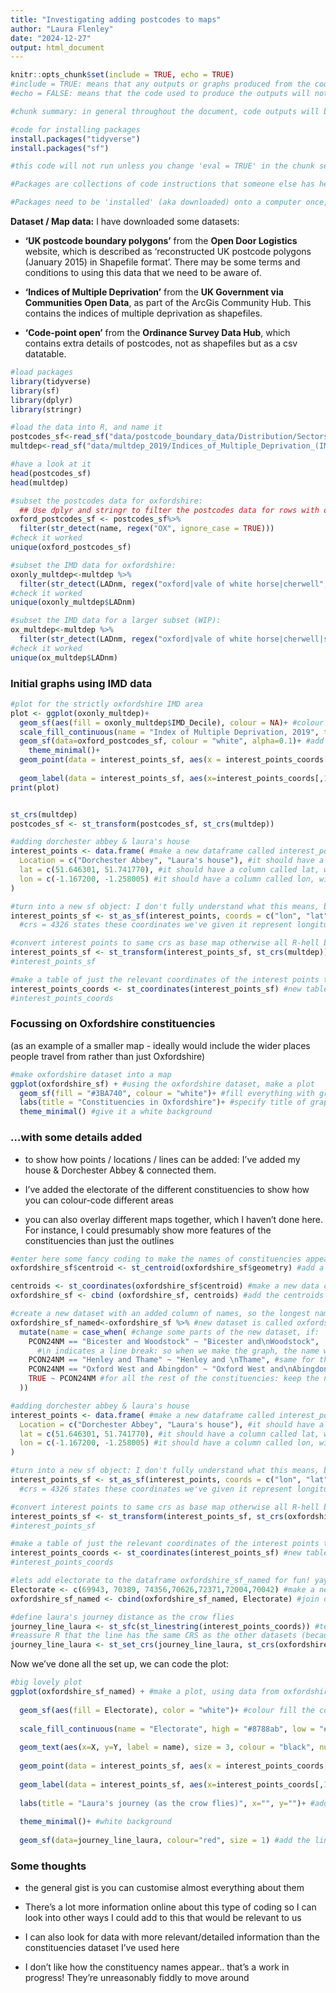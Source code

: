 ```yaml
---
title: "Investigating adding postcodes to maps"
author: "Laura Flenley"
date: "2024-12-27"
output: html_document
---
```


```r
knitr::opts_chunk$set(include = TRUE, echo = TRUE)
#include = TRUE: means that any outputs or graphs produced from the code will be shown in the final document
#echo = FALSE: means that the code used to produce the outputs will not be printed in the final document 

#chunk summary: in general throughout the document, code outputs will be shown, but not the code used to produce them: unless specified otherwise in a specific chunk
```

<!--### 1. Install packages--> 

```r
#code for installing packages
install.packages("tidyverse")
install.packages("sf")

#this code will not run unless you change 'eval = TRUE' in the chunk setup: because I already have the packages installed on my computer, so I do not need to install them each time I run the code. They are included so that anyone else looking to run this code can install the packages if they do not have them installed already.

#Packages are collections of code instructions that someone else has helpfully made, that make it easier to do particular things - like a shortcut. I will use the 'tidyverse' package (has code for plotting graphs) and 'sf' package (has code for making maps alongside the tidyverse package).

#Packages need to be 'installed' (aka downloaded) onto a computer once, but not a second time. 

```

<!-- ### 2.  Load packages and data -->

**Dataset / Map data:** I have downloaded some datasets: 

- **'UK postcode boundary polygons'** from the **Open Door Logistics** website, which is described as 'reconstructed UK postcode polygons (January 2015) in Shapefile format'. There may be some terms and conditions to using this data that we need to be aware of.

- **'Indices of Multiple Deprivation'** from the **UK Government via Communities Open Data**, as part of the ArcGis Community Hub. This contains the indices of multiple deprivation as shapefiles.

- **'Code-point open'** from the **Ordinance Survey Data Hub**, which contains extra details of postcodes, not as shapefiles but as a csv datatable. 

```r
#load packages
library(tidyverse)
library(sf)
library(dplyr)
library(stringr)

#load the data into R, and name it
postcodes_sf<-read_sf("data/postcode_boundary_data/Distribution/Sectors.shp") #this is postcode sector info
multdep<-read_sf("data/multdep_2019/Indices_of_Multiple_Deprivation_(IMD)_2019/Indices_of_Multiple_Deprivation_(IMD)_2019.shp")

#have a look at it 
head(postcodes_sf)
head(multdep)

#subset the postcodes data for oxfordshire:
  ## Use dplyr and stringr to filter the postcodes data for rows with oxford postcodes: aka observations with 'OX' in them
oxford_postcodes_sf <- postcodes_sf%>%
  filter(str_detect(name, regex("OX", ignore_case = TRUE)))
#check it worked
unique(oxford_postcodes_sf)

#subset the IMD data for oxfordshire:
oxonly_multdep<-multdep %>%
  filter(str_detect(LADnm, regex("oxford|vale of white horse|cherwell", ignore_case = TRUE)))
#check it worked
unique(oxonly_multdep$LADnm)

#subset the IMD data for a larger subset (WIP):
ox_multdep<-multdep %>%
  filter(str_detect(LADnm, regex("oxford|vale of white horse|cherwell|south buckingham|chiltern|wycombe|aylesbury vale|eastleigh|east hampshire|basingstoke and deane|fareham|gosport|^hart$|havant|New forest|portsmouth|rushmoor|southampton|test valley|winchester", ignore_case = TRUE)))
#check it worked
unique(ox_multdep$LADnm)


```

### Initial graphs using IMD data

```r

#plot for the strictly oxfordshire IMD area
plot <- ggplot(oxonly_multdep)+ 
  geom_sf(aes(fill = oxonly_multdep$IMD_Decile), colour = NA)+ #colour the IMD shapes based on IMD value, and don't give them a border
  scale_fill_continuous(name = "Index of Multiple Deprivation, 2019", type = "viridis", direction = -1)+ #IMD fill should be given a name; filled using the colour palette 'viridis', but so that high values are darker and low values are lighter: this is opposite to how it is usually applied, hence use direction = -1
  geom_sf(data=oxford_postcodes_sf, colour = "white", alpha=0.1)+ #add postcode sectors on top, in white outline
    theme_minimal()+
  geom_point(data = interest_points_sf, aes(x = interest_points_coords[,1], y = interest_points_coords[,2]), colour = "#770088", size = 3, pch = 19) + #add our points of interest, with size 3 purple dots, using the data from the table we made (interest_points_sf), and getting the coordinates from the coordinates table we made
  
  geom_label(data = interest_points_sf, aes(x=interest_points_coords[,1], y = interest_points_coords[,2], label = Location), size = 3, nudge_y = -1300, nudge_x = 3500, colour = "#770088", label.padding = unit(0.1, "lines"), label.size=0, alpha = 0.5) #add names to the locations: names should be the 'Location' column from the data table interest_points_sf, using the same coordinates as the points (from the coordinates data interest_points_coords). don't put lines round the outside of labels, make the labels a bit transparent, and move them down and right a bit so they don't overlap the actual points
print(plot)


st_crs(multdep)
postcodes_sf <- st_transform(postcodes_sf, st_crs(multdep))

#adding dorchester abbey & laura's house
interest_points <- data.frame( #make a new dataframe called interest_points, which will have in it:
  Location = c("Dorchester Abbey", "Laura's house"), #it should have a column called location, with dorchester abbey & laura's house as rows
  lat = c(51.646301, 51.741770), #it should have a column called lat, with these values (latitude - found on google)
  lon = c(-1.167200, -1.258005) #it should have a column called lon, with these values (longitude - found on google)
)

#turn into a new sf object: I don't fully understand what this means, but R needs us to do this if we want to mak e the dataset into a map
interest_points_sf <- st_as_sf(interest_points, coords = c("lon", "lat"), crs = 4326)
  #crs = 4326 states these coordinates we've given it represent longitude & latitude on earth's surface

#convert interest points to same crs as base map otherwise all R-hell breaks loose apparently 
interest_points_sf <- st_transform(interest_points_sf, st_crs(multdep))
#interest_points_sf

#make a table of just the relevant coordinates of the interest points to add the points to the map
interest_points_coords <- st_coordinates(interest_points_sf) #new table has the coordinates we just put into our interest_points_sf file; but specifically just as numbers rather than some cryptic coding language thing
#interest_points_coords


```

### Focussing on Oxfordshire constituencies

(as an example of a smaller map - ideally would include the wider places people travel from rather than just Oxfordshire)
```r

#make oxfordshire dataset into a map
ggplot(oxfordshire_sf) + #using the oxfordshire dataset, make a plot
  geom_sf(fill = "#3BA740", colour = "white")+ #fill everything with green, and include white outlines to constituencies
  labs(title = "Constituencies in Oxfordshire")+ #specify title of graph
  theme_minimal() #give it a white background


```

### ...with some details added

- to show how points / locations / lines can be added: I've added my house & Dorchester Abbey & connected them.

- I've added the electorate of the different constituencies to show how you can colour-code different areas

- you can also overlay different maps together, which I haven't done here. For instance, I could presumably show more features of the constituencies than just the outlines

```r

#enter here some fancy coding to make the names of constituencies appear
oxfordshire_sf$centroid <- st_centroid(oxfordshire_sf$geometry) #add a column called 'centroid' to our oxfordshire dataset. this column should contain the information about the location of the center of each constituency. We're telling R to calculate these centre locations, using the readymade function st_centroid() and the 'geometry' column that is already in our dataset 

centroids <- st_coordinates(oxfordshire_sf$centroid) #make a new data column called centroids. we want it to contain the coordinates of the centroids, which it should obtain from the centroid column we just made before. R will work out the coordinates by using the function st_coordinates()
oxfordshire_sf <- cbind (oxfordshire_sf, centroids) #add the centroids data object we just made to the oxfordshire dataset: now we know the coordinates of the centre of each constituency, so that we can position the constituency names in the middle of each constituency.

#create a new dataset with an added column of names, so the longest names can have line breaks incorporated when we make our plot = looks nicer
oxfordshire_sf_named<-oxfordshire_sf %>% #new dataset is called oxfordshire_sf_named, which starts off as being a copy of oxfordshire_sf
  mutate(name = case_when( #change some parts of the new dataset, if:
    PCON24NM == "Bicester and Woodstock" ~ "Bicester and\nWoodstock",  #if the name is Bicester and Woodstock, change the name to Bicester and \nWoodstock
      #\n indicates a line break: so when we make the graph, the name will not be one very long thin line
    PCON24NM == "Henley and Thame" ~ "Henley and \nThame", #same for this
    PCON24NM == "Oxford West and Abingdon" ~ "Oxford West and\nAbingdon", #same for this
    TRUE ~ PCON24NM #for all the rest of the constituencies: keep the name the same (no linebreak - because I've decided they don't need one)
  ))

#adding dorchester abbey & laura's house
interest_points <- data.frame( #make a new dataframe called interest_points, which will have in it:
  Location = c("Dorchester Abbey", "Laura's house"), #it should have a column called location, with dorchester abbey & laura's house as rows
  lat = c(51.646301, 51.741770), #it should have a column called lat, with these values (latitude - found on google)
  lon = c(-1.167200, -1.258005) #it should have a column called lon, with these values (longitude - found on google)
)

#turn into a new sf object: I don't fully understand what this means, but R needs us to do this if we want to mak e the dataset into a map
interest_points_sf <- st_as_sf(interest_points, coords = c("lon", "lat"), crs = 4326)
  #crs = 4326 states these coordinates we've given it represent longitude & latitude on earth's surface

#convert interest points to same crs as base map otherwise all R-hell breaks loose apparently 
interest_points_sf <- st_transform(interest_points_sf, st_crs(oxfordshire_sf_named))
#interest_points_sf

#make a table of just the relevant coordinates of the interest points to add the points to the map
interest_points_coords <- st_coordinates(interest_points_sf) #new table has the coordinates we just put into our interest_points_sf file; but specifically just as numbers rather than some cryptic coding language thing
#interest_points_coords

#lets add electorate to the dataframe oxfordshire_sf_named for fun! yay
Electorate <- c(69943, 70389, 74356,70626,72371,72004,70042) #make a new table with the electorate, listed in the same order as the constituencies appear in the table (alphabetically). this data comes from wikipedia
oxfordshire_sf_named <- cbind(oxfordshire_sf_named, Electorate) #join on the electorate as a column to our master oxfordshire dataset

#define laura's journey distance as the crow flies
journey_line_laura <- st_sfc(st_linestring(interest_points_coords)) #tell it to make a line, using the coordinates of the two points, from our coordinates table
#reassure R that the line has the same CRS as the other datasets (because we already converted it to the right crs before extracting the coordinates)
journey_line_laura <- st_set_crs(journey_line_laura, st_crs(oxfordshire_sf_named))

```

Now we've done all the set up, we can code the plot:

```r

#big lovely plot
ggplot(oxfordshire_sf_named) + #make a plot, using data from oxfordshire_sf_named
  
  geom_sf(aes(fill = Electorate), color = "white")+ #colour fill the constituencies based on the electorate values, and give them white boundaries
  
  scale_fill_continuous(name = "Electorate", high = "#8788ab", low = "#cacbdf")+ #higher electorate values should be darker purple, lower values should be lighter purple
  
  geom_text(aes(x=X, y=Y, label = name), size = 3, colour = "black", nudge_y=+2500, nudge_x=-1500)+ #add the constituency names, using the 'name' column we added (has the line breaks we want). put them text size 3, black text, and move them a bit up & left (so they don't all overlap other text)
  
  geom_point(data = interest_points_sf, aes(x = interest_points_coords[,1], y = interest_points_coords[,2]), colour = "#770088", size = 3, pch = 19) + #add our points of interest, with size 3 purple dots, using the data from the table we made (interest_points_sf), and getting the coordinates from the coordinates table we made
  
  geom_label(data = interest_points_sf, aes(x=interest_points_coords[,1], y = interest_points_coords[,2], label = Location), size = 3, nudge_y = -1300, nudge_x = 3500, colour = "#770088", label.padding = unit(0.1, "lines"), label.size=0, alpha = 0.5)+ #add names to the locations: names should be the 'Location' column from the data table interest_points_sf, using the same coordinates as the points (from the coordinates data interest_points_coords). don't put lines round the outside of labels, make the labels a bit transparent, and move them down and right a bit so they don't overlap the actual points
  
  labs(title = "Laura's journey (as the crow flies)", x="", y="")+ #add a title, and take away the x and y axis names - otherwise it just says X and Y
  
  theme_minimal()+ #white background
  
  geom_sf(data=journey_line_laura, colour="red", size = 1) #add the line between the points: from the line dataset we specified; make it size 1, and red.


```

### Some thoughts

- the general gist is you can customise almost everything about them

- There's a lot more information online about this type of coding so I can look into other ways I could add to this that would be relevant to us

- I can also look for data with more relevant/detailed information than the constituencies dataset I've used here
 
- I don't like how the constituency names appear.. that's a work in progress! They're unreasonably fiddly to move around

<!-- **REMOVED GRAPHS** 

1. an attempt to move one label down a bit - worked but duplicated the name so it was on there twice.
ggplot(oxfordshire_sf_named) +
geom_sf(fill = "#3BA740", colour = "white")+
geom_text(aes(x=X, y=Y, label = name), size = 3, colour = "black")+
geom_text(data = oxfordshire_sf_named %>% filter(name == "Oxford West and\nAbingdon"),
aes(x = X, y = Y - 2500, label = name),  
size = 3, colour = "red")+
labs(title = "Constituencies in Oxfordshire")+
theme_minimal()

#trying to move it down - didn't work
ggplot(oxfordshire_sf_named) +
  geom_sf(fill = "#3BA740", colour = "white") +  # Base map
  geom_text(aes(x = X, y = Y, label = name), size = 3, colour = "black") +  # Original labels in black
  # Adjust label for "Bicester and Woodstock" using mutate or case_when in the aes
  geom_text(aes(x = X, y = ifelse(name == "Bicester and Woodstock", Y - 1, Y),  # Move down for "Bicester and Woodstock"
                label = name), 
            size = 3, colour = ifelse(oxfordshire_sf_named$name == "Bicester and Woodstock", "red", "black"))  # Change color conditionally

#trying to have the graph without the original label for oxford west and abingdon, so it could be added after. but it didn't work.
ggplot(oxfordshire_sf_named) +
  geom_sf(fill = "#3BA740", colour = "white")+
  geom_text(data = oxfordshire_sf_named %>% filter(name != "Oxford West and Abingdon"), aes(x=X, y=Y, label = name), size = 2, colour = "black")+
  labs(title = "Constituencies in Oxfordshire")+
  theme_minimal()
  
##attempt to change the coordinates of the centroid - didn't work - chatgpt was not referring to the centroid coordinate in the right way. we got closer but i'm fed up

oxfordshire_sf_named_adjusted <- oxfordshire_sf_named %>%
  mutate(Y_centroid = ifelse(name == "Oxford West and Abingdon", Y_centroid - 2500, Y_centroid)  # Adjust Y for Oxford West and Abingdon
  )

oxfordshire_sf_named_adjusted %>%
  filter(name == "Oxford West and\nAbingdon") %>%
  select(name, Y)

head(oxfordshire_sf_named)

ggplot(oxfordshire_sf_named_adjusted) +
  geom_sf(fill = "#3BA740", colour = "white")+
  geom_text(aes(x=X, y=Y, label = name), size = 2, colour = "black")+
  labs(title = "Constituencies in Oxfordshire")+
  theme_minimal()

-->



